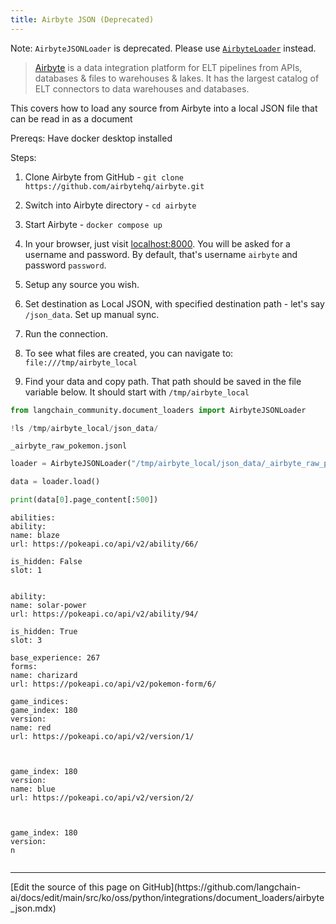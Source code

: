 ```yaml
---
title: Airbyte JSON (Deprecated)
---
```


Note: `AirbyteJSONLoader` is deprecated. Please use [`AirbyteLoader`](/oss/python/integrations/document_loaders/airbyte) instead.

>[Airbyte](https://github.com/airbytehq/airbyte) is a data integration platform for ELT pipelines from APIs, databases & files to warehouses & lakes. It has the largest catalog of ELT connectors to data warehouses and databases.

This covers how to load any source from Airbyte into a local JSON file that can be read in as a document

Prereqs:
Have docker desktop installed

Steps:

1) Clone Airbyte from GitHub - `git clone https://github.com/airbytehq/airbyte.git`

2) Switch into Airbyte directory - `cd airbyte`

3) Start Airbyte - `docker compose up`

4) In your browser, just visit [localhost:8000](http://localhost:8000). You will be asked for a username and password. By default, that's username `airbyte` and password `password`.

5) Setup any source you wish.

6) Set destination as Local JSON, with specified destination path - let's say `/json_data`. Set up manual sync.

7) Run the connection.

7) To see what files are created, you can navigate to: `file:///tmp/airbyte_local`

8) Find your data and copy path. That path should be saved in the file variable below. It should start with `/tmp/airbyte_local`

```python
from langchain_community.document_loaders import AirbyteJSONLoader
```

```python
!ls /tmp/airbyte_local/json_data/
```

```output
_airbyte_raw_pokemon.jsonl
```

```python
loader = AirbyteJSONLoader("/tmp/airbyte_local/json_data/_airbyte_raw_pokemon.jsonl")
```

```python
data = loader.load()
```

```python
print(data[0].page_content[:500])
```

```output
abilities:
ability:
name: blaze
url: https://pokeapi.co/api/v2/ability/66/

is_hidden: False
slot: 1


ability:
name: solar-power
url: https://pokeapi.co/api/v2/ability/94/

is_hidden: True
slot: 3

base_experience: 267
forms:
name: charizard
url: https://pokeapi.co/api/v2/pokemon-form/6/

game_indices:
game_index: 180
version:
name: red
url: https://pokeapi.co/api/v2/version/1/



game_index: 180
version:
name: blue
url: https://pokeapi.co/api/v2/version/2/



game_index: 180
version:
n
```

```python

```

---

<Callout icon="pen-to-square" iconType="regular">
  [Edit the source of this page on GitHub](https://github.com/langchain-ai/docs/edit/main/src/ko/oss/python/integrations/document_loaders/airbyte_json.mdx)
</Callout>
